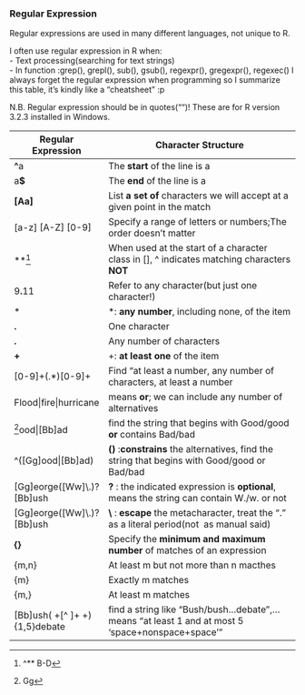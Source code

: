 ### Regular Expression
Regular expressions are used in many different languages, not unique to R.

I often use regular expression in R when:  
	- Text processing(searching for text strings)  
	- In function :grep(), grepl(), sub(), gsub(), regexpr(), gregexpr(), regexec()
I always forget the regular expression when programming so I summarize this table, it's kindly like a "cheatsheet" :p

N.B.
  Regular expression should be in quotes("")!
  These are for R version 3.2.3 installed in Windows.
 
 Regular Expression               |Character Structure
 ---------------------------------|-------------------------------------------------------------------------
 **^**a                           |The **start** of the line is a
 a**$**                           |The **end** of the line is a
 **[**Aa**]**                     |List **a set of** characters we will accept at a given point in the match
 [a-z]  [A-Z]  [0-9]              |Specify a range of letters or numbers;The order doesn't matter
 **^[^** B-D]                     |When used at the start of a character class in [], ^ indicates matching characters **NOT** 
 9**.**11                         |Refer to any character(but just one character!)
 *                                | *: **any number**, including none, of the item
 **.**                            |One character
 **.**                            |Any number of characters
 **+**                            |+: **at least one** of the item
 [0-9]+(.*)[0-9]+                 |Find "at least a number, any number of characters, at least a number
 Flood\|fire\|hurricane             |means **or**; we can include any number of alternatives
 ^[Gg]ood\|[Bb]ad                  |find the string that begins with Good/good **or** contains Bad/bad
 ^([Gg]ood\|[Bb]ad)                |**()** :**constrains** the alternatives, find the string that begins with Good/good or Bad/bad
 [Gg]eorge([Ww]\\.)?[Bb]ush       |**?** : the indicated expression is **optional**, means the string can contain W./w. or not
 [Gg]eorge([Ww]\\.)?[Bb]ush       |**\\** : **escape** the metacharacter, treat the "." as a literal period(not \ as manual said)
 **{}**                           |Specify the **minimum and maximum number** of matches of an expression
 {m,n}                            |At least m but not more than n macthes
 {m}                              |Exactly m matches
 {m,}                             |At least m matches
 [Bb]ush( +[^ ]+ +){1,5}debate    |find a string like "Bush/bush…debate",… means "at least 1 and at most 5 'space+nonspace+space'"
